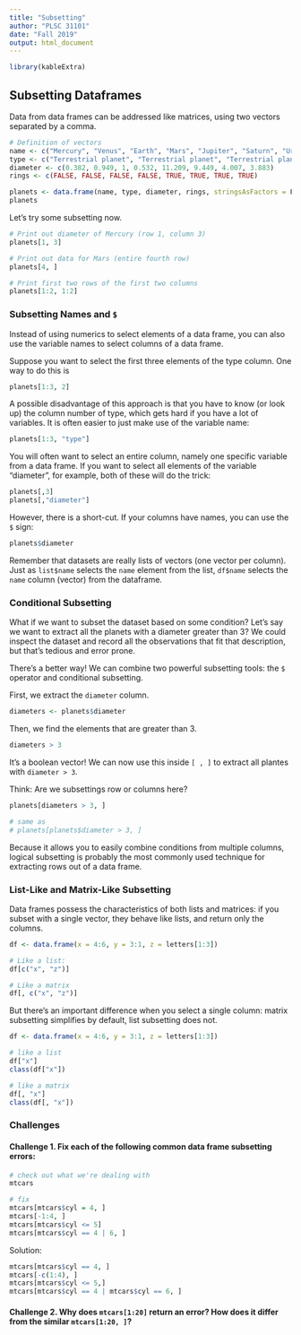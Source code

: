 ```yaml
---
title: "Subsetting"
author: "PLSC 31101"
date: "Fall 2019"
output: html_document
---
```


```r
library(kableExtra)
```

## Subsetting Dataframes

Data from data frames can be addressed like matrices, using two vectors separated by a comma.

```r
# Definition of vectors
name <- c("Mercury", "Venus", "Earth", "Mars", "Jupiter", "Saturn", "Uranus", "Neptune")
type <- c("Terrestrial planet", "Terrestrial planet", "Terrestrial planet", "Terrestrial planet", "Gas giant", "Gas giant", "Gas giant", "Gas giant")
diameter <- c(0.382, 0.949, 1, 0.532, 11.209, 9.449, 4.007, 3.883)
rings <- c(FALSE, FALSE, FALSE, FALSE, TRUE, TRUE, TRUE, TRUE)

planets <- data.frame(name, type, diameter, rings, stringsAsFactors = F)
planets
```

Let's try some subsetting now. 

```r
# Print out diameter of Mercury (row 1, column 3)
planets[1, 3]

# Print out data for Mars (entire fourth row)
planets[4, ]

# Print first two rows of the first two columns
planets[1:2, 1:2]
```

### Subsetting Names and `$`

Instead of using numerics to select elements of a data frame, you can also use the variable names to select columns of a data frame.

Suppose you want to select the first three elements of the type column. One way to do this is

```r
planets[1:3, 2]
```

A possible disadvantage of this approach is that you have to know (or look up) the column number of type, which gets hard if you have a lot of variables. It is often easier to just make use of the variable name:

```r
planets[1:3, "type"]
```

You will often want to select an entire column, namely one specific variable from a data frame. If you want to select all elements of the variable "diameter", for example, both of these will do the trick:

```r
planets[,3]
planets[,"diameter"]
```

However, there is a short-cut. If your columns have names, you can use the `$` sign:

```r
planets$diameter
```

Remember that datasets are really lists of vectors (one vector per column). Just as `list$name` selects the `name` element from the list, `df$name` selects the `name` column (vector) from the dataframe.

### Conditional Subsetting

What if we want to subset the dataset based on some condition? Let's say we want to extract all the planets with a diameter greater than 3? We could inspect the dataset and record all the observations that fit that description, but that's tedious and error prone.

There's a better way! We can combine two powerful subsetting tools: the `$` operator and conditional subsetting.

First, we extract the `diameter` column.

```r
diameters <- planets$diameter
```

Then, we find the elements that are greater than 3.

```r
diameters > 3
```

It's a boolean vector! We can now use this inside `[ , ]` to extract all plantes with `diameter > 3`. 

Think: Are we subsettings row or columns here?

```r
planets[diameters > 3, ]

# same as
# planets[planets$diameter > 3, ]
```

Because it allows you to easily combine conditions from multiple columns, logical subsetting is probably the most commonly used technique for extracting rows out of a data frame. 

### List-Like and Matrix-Like Subsetting

Data frames possess the characteristics of both lists and matrices: if you subset with a single vector, they behave like lists, and return only the columns.

```r
df <- data.frame(x = 4:6, y = 3:1, z = letters[1:3])

# Like a list:
df[c("x", "z")]

# Like a matrix
df[, c("x", "z")]
```

But there’s an important difference when you select a single column: matrix subsetting simplifies by default, list subsetting does not.

```r
df <- data.frame(x = 4:6, y = 3:1, z = letters[1:3])

# like a list
df["x"]
class(df["x"])

# like a matrix
df[, "x"]
class(df[, "x"])
```

### Challenges

#### Challenge 1. Fix each of the following common data frame subsetting errors: {-}

```r
# check out what we're dealing with
mtcars

# fix
mtcars[mtcars$cyl = 4, ]
mtcars[-1:4, ]
mtcars[mtcars$cyl <= 5]
mtcars[mtcars$cyl == 4 | 6, ]

```

Solution:
```r
mtcars[mtcars$cyl == 4, ]
mtcars[-c(1:4), ]
mtcars[mtcars$cyl <= 5,]
mtcars[mtcars$cyl == 4 | mtcars$cyl == 6, ]
```

#### Challenge 2. Why does `mtcars[1:20]` return an error? How does it differ from the similar `mtcars[1:20, ]`? {-}
